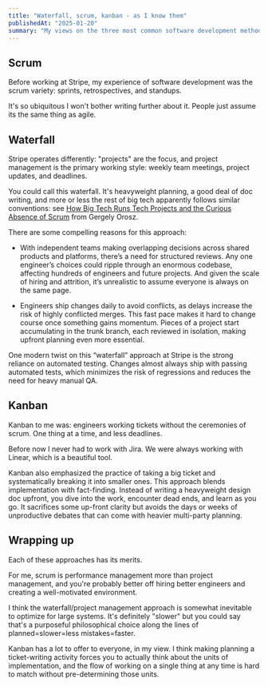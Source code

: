 ```yaml
---
title: "Waterfall, scrum, kanban - as I know them"
publishedAt: "2025-01-20"
summary: "My views on the three most common software development methodologies"
---
```


## Scrum

Before working at Stripe, my experience of software development was the
scrum variety: sprints, retrospectives, and standups.

It's so ubiquitous I won't bother writing further about it. People just assume
its the same thing as agile.

## Waterfall

Stripe operates differently: "projects" are the focus, and project management
is the primary working style: weekly team meetings, project updates, and
deadlines.

You could call this waterfall. It's heavyweight planning, a good deal of doc
writing, and more or less the rest of big tech apparently follows similar
conventions: see [How Big Tech Runs Tech Projects and the Curious Absence of
Scrum](https://blog.pragmaticengineer.com/project-management-at-big-tech/) from
Gergely Orosz.

There are some compelling reasons for this approach:

-   With independent teams making overlapping decisions across shared products
    and platforms, there’s a need for structured reviews. Any one engineer’s
    choices could ripple through an enormous codebase, affecting hundreds of
    engineers and future projects. And given the scale of hiring and attrition,
    it’s unrealistic to assume everyone is always on the same page.

-   Engineers ship changes daily to avoid conflicts, as delays increase the
    risk of highly conflicted merges. This fast pace makes it hard to change
    course once something gains momentum. Pieces of a project start
    accumulating in the trunk branch, each reviewed in isolation, making
    upfront planning even more essential.

One modern twist on this “waterfall” approach at Stripe is the strong reliance
on automated testing. Changes almost always ship with passing automated tests,
which minimizes the risk of regressions and reduces the need for heavy manual
QA.

## Kanban

Kanban to me was: engineers working tickets without the ceremonies of
scrum. One thing at a time, and less deadlines.

Before now I never had to work with Jira. We were always working with Linear,
which is a beautiful tool.

Kanban also emphasized the practice of taking a big ticket and systematically
breaking it into smaller ones. This approach blends implementation with
fact-finding. Instead of writing a heavyweight design doc upfront, you dive
into the work, encounter dead ends, and learn as you go. It sacrifices some
up-front clarity but avoids the days or weeks of unproductive debates that can
come with heavier multi-party planning.

## Wrapping up

Each of these approaches has its merits.

For me, scrum is performance management more than project management, and
you're probably better off hiring better engineers and creating a
well-motivated environment.

I think the waterfall/project management approach is somewhat inevitable to
optimize for large systems. It's definitely "slower" but you could say that's a
purposeful philosophical choice along the lines of planned=slower=less
mistakes=faster.

Kanban has a lot to offer to everyone, in my view. I think making planning a
ticket-writing activity forces you to actually think about the units of
implementation, and the flow of working on a single thing at any time is hard
to match without pre-determining those units.
